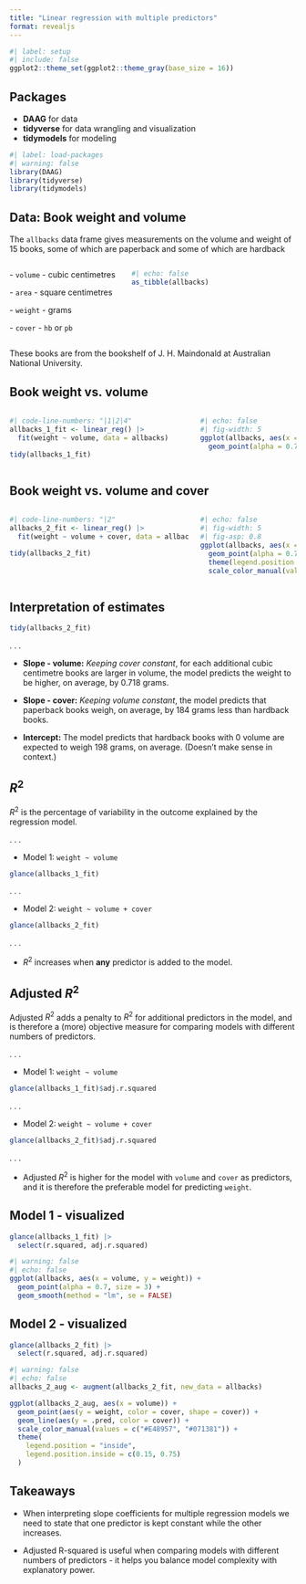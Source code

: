 ```yaml
---
title: "Linear regression with multiple predictors"
format: revealjs
---
```


```r
#| label: setup
#| include: false
ggplot2::theme_set(ggplot2::theme_gray(base_size = 16))
```

## Packages

- **DAAG** for data
- **tidyverse** for data wrangling and visualization
- **tidymodels** for modeling

```r
#| label: load-packages
#| warning: false
library(DAAG)
library(tidyverse)
library(tidymodels)
```

## Data: Book weight and volume

The `allbacks` data frame gives measurements on the volume and weight of 15 books, some of which are paperback and some of which are hardback

::: {.columns}
::: {.column width=40%}
[- `volume` - cubic centimetres]{.fragment}

[- `area` - square centimetres]{.fragment}

[- `weight` - grams]{.fragment}

[- `cover` - `hb` or `pb`]{.fragment}
:::
::: {.column width=60%}
```r
#| echo: false
as_tibble(allbacks)
```
:::
::: 

::: aside
These books are from the bookshelf of J. H. Maindonald at Australian National University.
:::

## Book weight vs. volume

::: {.columns}
::: {.column width=65%}
```r
#| code-line-numbers: "|1|2|4"
allbacks_1_fit <- linear_reg() |>
  fit(weight ~ volume, data = allbacks)

tidy(allbacks_1_fit)
```
:::
::: {.column width=35%}
```r
#| echo: false
#| fig-width: 5
ggplot(allbacks, aes(x = volume, y = weight)) +
  geom_point(alpha = 0.7, size = 3)
```
:::
:::

## Book weight vs. volume and cover

::: {.columns}
::: {.column width=65%}
```r
#| code-line-numbers: "|2"
allbacks_2_fit <- linear_reg() |>
  fit(weight ~ volume + cover, data = allbacks)

tidy(allbacks_2_fit)
```
:::
::: {.column width=35%}
```r
#| echo: false
#| fig-width: 5
#| fig-asp: 0.8
ggplot(allbacks, aes(x = volume, y = weight, color = cover, shape = cover)) +
  geom_point(alpha = 0.7, size = 3) +
  theme(legend.position = "bottom") +
  scale_color_manual(values = c("#E48957", "#071381"))
```
:::
:::

## Interpretation of estimates

```r
tidy(allbacks_2_fit)
```

. . .

::: incremental
- **Slope - volume:** *Keeping cover constant*, for each additional cubic centimetre books are larger in volume, the model predicts the weight to be higher, on average, by 0.718 grams.

- **Slope - cover:** *Keeping volume constant*, the model predicts that paperback books weigh, on average, by 184 grams less than hardback books.

- **Intercept:** The model predicts that hardback books with 0 volume are expected to weigh 198 grams, on average. (Doesn't make sense in context.)
:::

## $R^2$

$R^2$ is the percentage of variability in the outcome explained by the regression model.

. . .

- Model 1: `weight ~ volume`

```r
glance(allbacks_1_fit)
```

. . .

- Model 2: `weight ~ volume + cover`

```r
glance(allbacks_2_fit)
```

. . .

- $R^2$ increases when **any** predictor is added to the model.

## Adjusted $R^2$

Adjusted $R^2$ adds a penalty to $R^2$ for additional predictors in the model, and is therefore a (more) objective measure for comparing models with different numbers of predictors.

. . .

- Model 1: `weight ~ volume`

```r
glance(allbacks_1_fit)$adj.r.squared
```

. . .

- Model 2: `weight ~ volume + cover`

```r
glance(allbacks_2_fit)$adj.r.squared
```

. . .

- Adjusted $R^2$ is higher for the model with `volume` and `cover` as predictors, and it is therefore the preferable model for predicting `weight`.

## Model 1 - visualized

```r
glance(allbacks_1_fit) |>
  select(r.squared, adj.r.squared)
```

```r
#| warning: false
#| echo: false
ggplot(allbacks, aes(x = volume, y = weight)) +
  geom_point(alpha = 0.7, size = 3) +
  geom_smooth(method = "lm", se = FALSE)
```

## Model 2 - visualized

```r
glance(allbacks_2_fit) |>
  select(r.squared, adj.r.squared)
```

```r
#| warning: false
#| echo: false
allbacks_2_aug <- augment(allbacks_2_fit, new_data = allbacks)

ggplot(allbacks_2_aug, aes(x = volume)) +
  geom_point(aes(y = weight, color = cover, shape = cover)) +
  geom_line(aes(y = .pred, color = cover)) +
  scale_color_manual(values = c("#E48957", "#071381")) +
  theme(
    legend.position = "inside",
    legend.position.inside = c(0.15, 0.75)
  )
```

## Takeaways

::: incremental
- When interpreting slope coefficients for multiple regression models we need to state that one predictor is kept constant while the other increases.

- Adjusted R-squared is useful when comparing models with different numbers of predictors - it helps you balance model complexity with explanatory power.
:::
